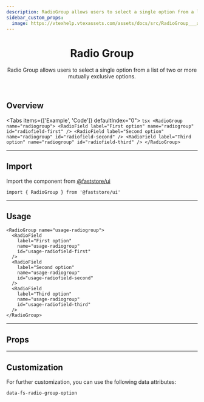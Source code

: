 ```yaml
---
description: RadioGroup allows users to select a single option from a list of two or more mutually exclusive options.
sidebar_custom_props:
  image: https://vtexhelp.vtexassets.com/assets/docs/src/RadioGroup___a09afdd36ab1bcf64ad0c8fa87ee8dd0.png
---
```



<header>

# Radio Group

Radio Group allows users to select a single option from a list of two or more mutually exclusive options.

</header>

## Overview

<Tabs items={['Example', 'Code']} defaultIndex="0">
  <Tab>
    <OverviewSection>
      <RadioGroup name="radiogroup">
        <RadioField
          label="First option"
          name="radiogroup"
          id="radiofield-first"
        />
        <RadioField
          label="Second option"
          name="radiogroup"
          id="radiofield-second"
        />
        <RadioField
          label="Third option"
          name="radiogroup"
          id="radiofield-third"
        />
      </RadioGroup>
    </OverviewSection>
  </Tab>
  <Tab>
    ```tsx
    <RadioGroup name="radiogroup">
      <RadioField
        label="First option"
        name="radiogroup"
        id="radiofield-first"
      />
      <RadioField
        label="Second option"
        name="radiogroup"
        id="radiofield-second"
      />
      <RadioField
        label="Third option"
        name="radiogroup"
        id="radiofield-third"
      />
    </RadioGroup>
    ```
  </Tab>
</Tabs>

---

## Import

Import the component from <a href="https://www.faststore.dev/reference/ui/get-started-faststore-ui">@faststore/ui</a>

```tsx
import { RadioGroup } from '@faststore/ui'
```

---

## Usage

<OverviewSection>
  <RadioGroup name="usage-radiogroup">
    <RadioField
      label="First option"
      name="usage-radiogroup"
      id="usage-radiofield-first"
    />
    <RadioField
      label="Second option"
      name="usage-radiogroup"
      id="usage-radiofield-second"
    />
    <RadioField
      label="Third option"
      name="usage-radiogroup"
      id="usage-radiofield-third"
    />
  </RadioGroup>
</OverviewSection>

```tsx
<RadioGroup name="usage-radiogroup">
  <RadioField
    label="First option"
    name="usage-radiogroup"
    id="usage-radiofield-first"
  />
  <RadioField
    label="Second option"
    name="usage-radiogroup"
    id="usage-radiofield-second"
  />
  <RadioField
    label="Third option"
    name="usage-radiogroup"
    id="usage-radiofield-third"
  />
</RadioGroup>
```

---

## Props

<PropsSection name="RadioGroup" />

---

## Customization

For further customization, you can use the following data attributes:

`data-fs-radio-group-option`
